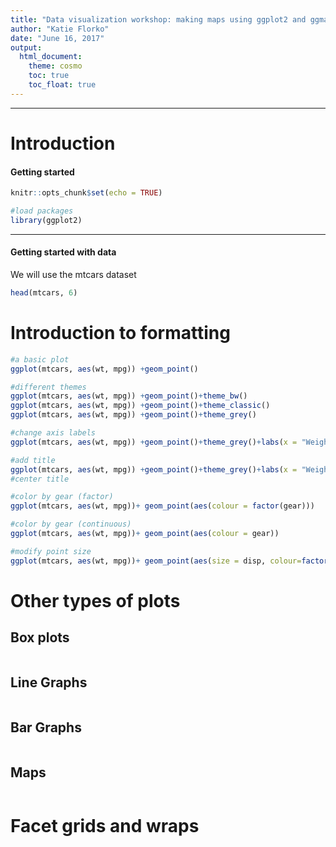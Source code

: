 ```yaml
---
title: "Data visualization workshop: making maps using ggplot2 and ggmap"
author: "Katie Florko"
date: "June 16, 2017"
output:
  html_document:
    theme: cosmo
    toc: true
    toc_float: true
---
```


***
# Introduction

#### Getting started

```r
knitr::opts_chunk$set(echo = TRUE)
```

```r
#load packages
library(ggplot2)
```


***
#### Getting started with data
We will use the mtcars dataset
```r
head(mtcars, 6)
```


# Introduction to formatting
```r
#a basic plot
ggplot(mtcars, aes(wt, mpg)) +geom_point()

#different themes
ggplot(mtcars, aes(wt, mpg)) +geom_point()+theme_bw()
ggplot(mtcars, aes(wt, mpg)) +geom_point()+theme_classic()
ggplot(mtcars, aes(wt, mpg)) +geom_point()+theme_grey()

#change axis labels
ggplot(mtcars, aes(wt, mpg)) +geom_point()+theme_grey()+labs(x = "Weight", y = "Miles per gallon") 

#add title
ggplot(mtcars, aes(wt, mpg)) +geom_point()+theme_grey()+labs(x = "Weight", y = "Miles per gallon") + ggtitle("A nice title")
#center title

#color by gear (factor)
ggplot(mtcars, aes(wt, mpg))+ geom_point(aes(colour = factor(gear)))

#color by gear (continuous)
ggplot(mtcars, aes(wt, mpg))+ geom_point(aes(colour = gear))

#modify point size
ggplot(mtcars, aes(wt, mpg))+ geom_point(aes(size = disp, colour=factor(gear)))
```
# Other types of plots 
## Box plots
```r

```

## Line Graphs
```r

```

## Bar Graphs
```r

```

## Maps
```r

```

# Facet grids and wraps
```r

```

